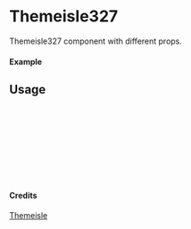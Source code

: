 
<Meta of={Themeisle327} title="Themeisle/Themeisle327" />

# Themeisle327

Themeisle327 component with different props.

#### Example

<Canvas of={Themeisle327.Primary} />

## Usage

```ts
import { Themeisle327 } from "yadl-ui";

const Example = () => {
  return (
      <Themeisle327 />
  );
};

export default Example;
```

#### Credits
[Themeisle](https://themeisle.com/illustrations)
